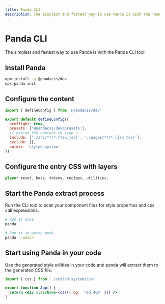```yaml
---
title: Panda CLI
description: The simplest and fastest way to use Panda is with the Panda CLI tool.
---
```


# Panda CLI

The simplest and fastest way to use Panda is with the Panda CLI tool.

## Install Panda

```bash
npm install -g @pandacss/dev
npx panda init
```

## Configure the content

```js {3}
import { defineConfig } from '@pandacss/dev'

export default defineConfig({
  preflight: true,
  presets: ['@pandacss/dev/presets'],
  // define the content to scan 👇🏻
  include: ['./src/**/*.{tsx,jsx}', './pages/**/*.{jsx,tsx}'],
  exclude: [],
  outdir: 'styled-system'
})
```

## Configure the entry CSS with layers

```css
@layer reset, base, tokens, recipes, utilities;
```

## Start the Panda extract process

Run the CLI tool to scan your component files for style properties and css call expressions.

```bash
# Run it once
panda

# Run it in watch mode
panda --watch
```

## Start using Panda in your code

Use the generated style utilities in your code and panda will extract them to the generated CSS file.

```jsx
import { css } from './styled-system/css'

export function App() {
  return <div className={css({ bg: 'red.400' })} />
}
```
